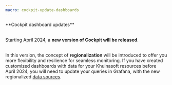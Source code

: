 ```yaml
---
macro: cockpit-update-dashboards
---
```


<Message type="">
**Cockpit dashboard updates** <br /><br />

 Starting April 2024, a **new version of Cockpit will be released**. <br /><br />

 In this version, the concept of **regionalization** will be introduced to offer you more flexibility and resilience for seamless monitoring. If you have created customized dashboards with data for your Khulnasoft resources before April 2024, you will need to update your queries in Grafana, with the new regionalized [data sources](/observability/cockpit/concepts/#data-sources).
</Message>
